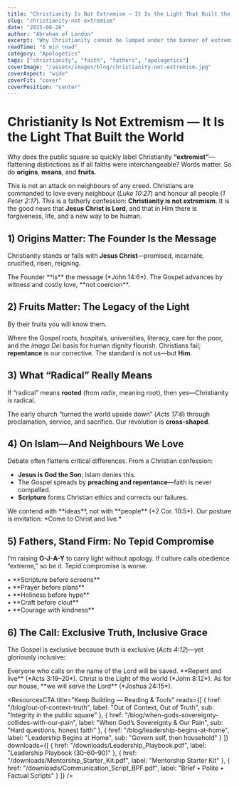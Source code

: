```yaml
---
title: "Christianity Is Not Extremism — It Is the Light That Built the World"
slug: "christianity-not-extremism"
date: "2025-08-28"
author: "Abraham of London"
excerpt: "Why Christianity cannot be lumped under the banner of extremism: a call for fathers to stand as light and salt in an age that mislabels truth."
readTime: "6 min read"
category: "Apologetics"
tags: ["christianity", "faith", "fathers", "apologetics"]
coverImage: "/assets/images/blog/christianity-not-extremism.jpg"
coverAspect: "wide"
coverFit: "cover"
coverPosition: "center"
---
```


# Christianity Is Not Extremism — It Is the Light That Built the World

Why does the public square so quickly label Christianity **“extremist”**—flattening distinctions as if all faiths were interchangeable? Words matter. So do **origins**, **means**, and **fruits**.

This is not an attack on neighbours of any creed. Christians are commanded to love every neighbour (*Luke 10:27*) and honour all people (*1 Peter 2:17*). This is a fatherly confession: **Christianity is not extremism**. It is the good news that **Jesus Christ is Lord**, and that in Him there is forgiveness, life, and a new way to be human.

<Rule />

## 1) Origins Matter: The Founder Is the Message

Christianity stands or falls with **Jesus Christ**—promised, incarnate, crucified, risen, reigning.

<PullLine>
  The Founder **is** the message (*John 14:6*). The Gospel advances by witness and costly love, **not coercion**.
</PullLine>

<Rule />

## 2) Fruits Matter: The Legacy of the Light

<Verse cite="Matthew 7:16">
  By their fruits you will know them.
</Verse>

Where the Gospel roots, hospitals, universities, literacy, care for the poor, and the *imago Dei* basis for human dignity flourish. Christians fail; **repentance** is our corrective. The standard is not us—but **Him**.

<Rule />

## 3) What “Radical” Really Means

If “radical” means **rooted** (from *radix*, meaning root), then yes—Christianity is radical.

The early church “turned the world upside down” (*Acts 17:6*) through proclamation, service, and sacrifice. Our revolution is **cross-shaped**.

<Rule />

## 4) On Islam—And Neighbours We Love

Debate often flattens critical differences. From a Christian confession:

- **Jesus is God the Son**; Islam denies this.
- The Gospel spreads by **preaching and repentance**—faith is never compelled.
- **Scripture** forms Christian ethics and corrects our failures.

<Note tone="key" title="Contend without contempt">
  We contend with **ideas**, not with **people** (*2 Cor. 10:5*). Our posture is invitation: *Come to Christ and live.*
</Note>

<Rule />

## 5) Fathers, Stand Firm: No Tepid Compromise

I’m raising **O-J-A-Y** to carry light without apology. If culture calls obedience “extreme,” so be it. Tepid compromise is worse.

<PullLine subtle>
  • **Scripture before screens**<br />
  • **Prayer before plans**<br />
  • **Holiness before hype**<br />
  • **Craft before clout**<br />
  • **Courage with kindness**
</PullLine>

<Rule />

## 6) The Call: Exclusive Truth, Inclusive Grace

The Gospel is exclusive because truth is exclusive (*Acts 4:12*)—yet gloriously inclusive:

<Verse cite="Romans 10:13">
  Everyone who calls on the name of the Lord will be saved.
</Verse>

<PullLine>
  **Repent and live** (*Acts 3:19–20*). Christ is the Light of the world (*John 8:12*). As for our house, **we will serve the Lord** (*Joshua 24:15*).
</PullLine>

<ResourcesCTA
  title="Keep Building — Reading & Tools"
  reads={[
    { href: "/blog/out-of-context-truth", label: "Out of Context, Out of Truth", sub: "Integrity in the public square" },
    { href: "/blog/when-gods-sovereignty-collides-with-our-pain", label: "When God’s Sovereignty & Our Pain", sub: "Hard questions, honest faith" },
    { href: "/blog/leadership-begins-at-home", label: "Leadership Begins at Home", sub: "Govern self, then household" }
  ]}
  downloads={[
    { href: "/downloads/Leadership_Playbook.pdf", label: "Leadership Playbook (30–60–90)" },
    { href: "/downloads/Mentorship_Starter_Kit.pdf", label: "Mentorship Starter Kit" },
    { href: "/downloads/Communication_Script_BPF.pdf", label: "Brief • Polite • Factual Scripts" }
  ]}
/>

